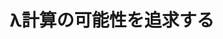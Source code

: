 ﻿---
title: "λ計算の可能性を追求する"
category: "情報理工学院"
vol: 67
interviewee: "西崎 真也"
url: "http://www.lambda.cs.titech.ac.jp/"
tags: ["構造","コンピュータ","計算","言語","追求"]
pdf: "67-5-nishizaki.pdf"
career: ""
preface: "コンピュータプログラムの最適化や安全性を高 めるという目的で、プログラムがどのような構造 を持ち、動作をしているのかということを解析す る必要がでてきた。この解析をするために、プロ グラミング言語がどのような構造を持つのかを知 る必要がある。 西崎研究室では、プログラミング言語を解析す るための基礎を研究している。プログラミング言 語の文法や、文法に従って記述されたプログラム の意味の定義の方法を定義することにより、プロ グラムの動作を解析することが可能になる。"
---

